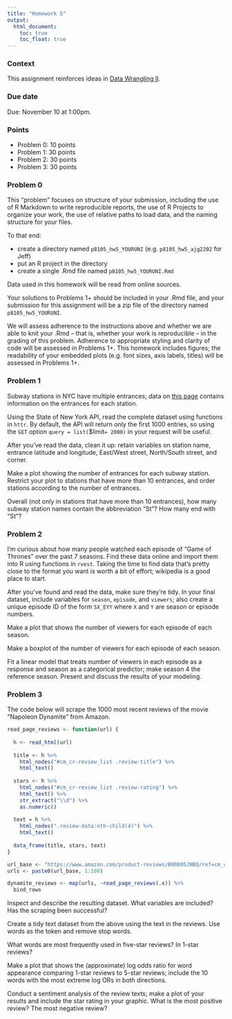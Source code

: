 ```yaml
---
title: "Homework 5"
output:
  html_document: 
    toc: true
    toc_float: true
---
```


### Context

This assignment reinforces ideas in [Data Wrangling II](topic_data_wrangling_ii.html). 

### Due date

Due: November 10 at 1:00pm. 

### Points

* Problem 0: 10 points
* Problem 1: 30 points
* Problem 2: 30 points
* Problem 3: 30 points

### Problem 0

This "problem" focuses on structure of your submission, including the use of R Markdown to write reproducible reports, the use of R Projects to organize your work, the use of relative paths to load data, and the naming structure for your files. 

To that end: 

* create a directory named `p8105_hw5_YOURUNI` (e.g. `p8105_hw5_ajg2202` for Jeff)
* put an R project in the directory
* create a single .Rmd file named `p8105_hw5_YOURUNI.Rmd`

Data used in this homework will be read from online sources.

Your solutions to Problems 1+ should be included in your .Rmd file, and your submission for this assignment will be a zip file of the directory named `p8105_hw5_YOURUNI`. 

We will assess adherence to the instructions above and whether we are able to knit your .Rmd -- that is, whether your work is reproducible -- in the grading of this problem. Adherence to appropriate styling and clarity of code will be assessed in Problems 1+. This homework includes figures; the readability of your embedded plots (e.g. font sizes, axis labels, titles) will be assessed in Problems 1+. 


### Problem 1

Subway stations in NYC have multiple entrances; data on [this page](https://dev.socrata.com/foundry/data.ny.gov/hvwh-qtfg) contains information on the entrances for each station. 

Using the State of New York API, read the complete dataset using functions in `httr`. By default, the API will return only the first 1000 entries, so using the `GET` option `query = list(`$limit` = 2000)` in your request will be useful. 

After you've read the data, clean it up: retain variables on station name, entrance latitude and longitude, East/West street, North/South street, and corner. 

Make a plot showing the number of entrances for each subway station. Restrict your plot to stations that have more than 10 entrances, and order stations according to the number of entrances.

Overall (not only in stations that have more than 10 entrances), how many subway station names contain the abbreviation "St"? How many end with "St"?


### Problem 2

I'm curious about how many people watched each episode of "Game of Thrones" over the past 7 seasons. Find these data online and import them into R using functions in `rvest`. Taking the time to find data that's pretty close to the format you want is worth a bit of effort; wikipedia is a good place to start. 

After you've found and read the data, make sure they're tidy. In your final dataset, include variables for `season`, `episode`, and `viewers`; also create a unique episode ID of the form `SX_EYY` where `X` and `Y` are season or episode numbers.

Make a plot that shows the number of viewers for each episode of each season.

Make a boxplot of the number of viewers for each episode of each season.

Fit a linear model that treats number of viewers in each episode as a response and season as a categorical predictor; make season 4 the reference season. Present and discuss the results of your modeling. 


### Problem 3

The code below will scrape the 1000 most recent reviews of the movie "Napoleon Dynamite" from Amazon. 

```r
read_page_reviews <- function(url) {
  
  h <- read_html(url)
  
  title <- h %>%
    html_nodes("#cm_cr-review_list .review-title") %>%
    html_text()
  
  stars <- h %>%
    html_nodes("#cm_cr-review_list .review-rating") %>%
    html_text() %>%
    str_extract("\\d") %>%
    as.numeric()
  
  text = h %>%
    html_nodes(".review-data:nth-child(4)") %>%
    html_text()
  
  data_frame(title, stars, text)
}

url_base <- "https://www.amazon.com/product-reviews/B00005JNBQ/ref=cm_cr_arp_d_viewopt_rvwer?ie=UTF8&reviewerType=avp_only_reviews&sortBy=recent&pageNumber="
urls <- paste0(url_base, 1:100)

dynamite_reviews <- map(urls, ~read_page_reviews(.x)) %>% 
  bind_rows
```

Inspect and describe the resulting dataset. What variables are included? Has the scraping been successful?

Create a tidy text dataset from the above using the text in the reviews. Use words as the token and remove stop words. 

What words are most frequently used in five-star reviews? In 1-star reviews?

Make a plot that shows the (approximate) log odds ratio for word appearance comparing 1-star reviews to 5-star reviews; include the 10 words with the most extreme log ORs in both directions.

Conduct a sentiment analysis of the review texts; make a plot of your results and include the star rating in your graphic. What is the most positive review? The most negative review?



